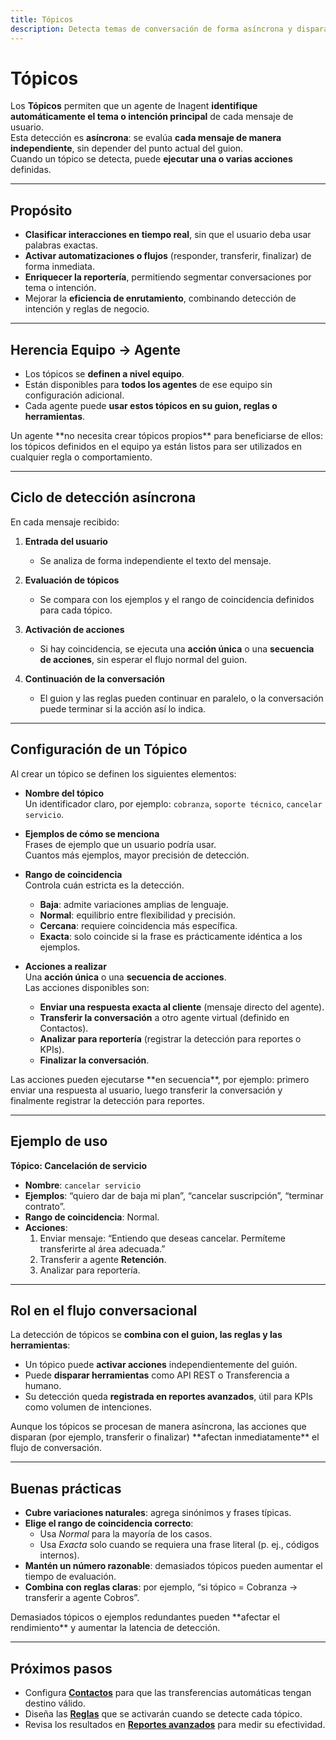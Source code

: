 ```yaml
---
title: Tópicos
description: Detecta temas de conversación de forma asíncrona y dispara acciones como respuestas, transferencias, análisis de reportes o finalización de la conversación.
---
```



# Tópicos

Los **Tópicos** permiten que un agente de Inagent **identifique automáticamente el tema o intención principal** de cada mensaje de usuario.  
Esta detección es **asíncrona**: se evalúa **cada mensaje de manera independiente**, sin depender del punto actual del guion.  
Cuando un tópico se detecta, puede **ejecutar una o varias acciones** definidas.

---

## Propósito

- **Clasificar interacciones en tiempo real**, sin que el usuario deba usar palabras exactas.  
- **Activar automatizaciones o flujos** (responder, transferir, finalizar) de forma inmediata.  
- **Enriquecer la reportería**, permitiendo segmentar conversaciones por tema o intención.  
- Mejorar la **eficiencia de enrutamiento**, combinando detección de intención y reglas de negocio.

---

## Herencia Equipo → Agente

- Los tópicos se **definen a nivel equipo**.  
- Están disponibles para **todos los agentes** de ese equipo sin configuración adicional.  
- Cada agente puede **usar estos tópicos en su guion, reglas o herramientas**.

<Callout type="info">
Un agente **no necesita crear tópicos propios** para beneficiarse de ellos:  
los tópicos definidos en el equipo ya están listos para ser utilizados en cualquier regla o comportamiento.
</Callout>

---

## Ciclo de detección asíncrona

En cada mensaje recibido:

1. **Entrada del usuario**  
   - Se analiza de forma independiente el texto del mensaje.

2. **Evaluación de tópicos**  
   - Se compara con los ejemplos y el rango de coincidencia definidos para cada tópico.

3. **Activación de acciones**  
   - Si hay coincidencia, se ejecuta una **acción única** o una **secuencia de acciones**, sin esperar el flujo normal del guion.

4. **Continuación de la conversación**  
   - El guion y las reglas pueden continuar en paralelo, o la conversación puede terminar si la acción así lo indica.

---

## Configuración de un Tópico

Al crear un tópico se definen los siguientes elementos:

- **Nombre del tópico**  
  Un identificador claro, por ejemplo: `cobranza`, `soporte técnico`, `cancelar servicio`.

- **Ejemplos de cómo se menciona**  
  Frases de ejemplo que un usuario podría usar.  
  Cuantos más ejemplos, mayor precisión de detección.

- **Rango de coincidencia**  
  Controla cuán estricta es la detección.  
  - **Baja**: admite variaciones amplias de lenguaje.  
  - **Normal**: equilibrio entre flexibilidad y precisión.  
  - **Cercana**: requiere coincidencia más específica.  
  - **Exacta**: solo coincide si la frase es prácticamente idéntica a los ejemplos.

- **Acciones a realizar**  
  Una **acción única** o una **secuencia de acciones**.  
  Las acciones disponibles son:
  - **Enviar una respuesta exacta al cliente** (mensaje directo del agente).  
  - **Transferir la conversación** a otro agente virtual (definido en Contactos).  
  - **Analizar para reportería** (registrar la detección para reportes o KPIs).  
  - **Finalizar la conversación**.

<Callout type="tip">
Las acciones pueden ejecutarse **en secuencia**, por ejemplo:  
primero enviar una respuesta al usuario, luego transferir la conversación y finalmente registrar la detección para reportes.
</Callout>

---

## Ejemplo de uso

**Tópico: Cancelación de servicio**

- **Nombre**: `cancelar servicio`  
- **Ejemplos**: “quiero dar de baja mi plan”, “cancelar suscripción”, “terminar contrato”.  
- **Rango de coincidencia**: Normal.  
- **Acciones**:
  1. Enviar mensaje: “Entiendo que deseas cancelar. Permíteme transferirte al área adecuada.”  
  2. Transferir a agente **Retención**.
  3. Analizar para reportería.

---

## Rol en el flujo conversacional

La detección de tópicos se **combina con el guion, las reglas y las herramientas**:

- Un tópico puede **activar acciones** independientemente del guión.  
- Puede **disparar herramientas** como API REST o Transferencia a humano.  
- Su detección queda **registrada en reportes avanzados**, útil para KPIs como volumen de intenciones.

<Callout type="info">
Aunque los tópicos se procesan de manera asíncrona,  
las acciones que disparan (por ejemplo, transferir o finalizar) **afectan inmediatamente** el flujo de conversación.
</Callout>

---

## Buenas prácticas

- **Cubre variaciones naturales**: agrega sinónimos y frases típicas.  
- **Elige el rango de coincidencia correcto**:  
  - Usa *Normal* para la mayoría de los casos.  
  - Usa *Exacta* solo cuando se requiera una frase literal (p. ej., códigos internos).  
- **Mantén un número razonable**: demasiados tópicos pueden aumentar el tiempo de evaluación.  
- **Combina con reglas claras**: por ejemplo, “si tópico = Cobranza → transferir a agente Cobros”.

<Callout type="warning">
Demasiados tópicos o ejemplos redundantes pueden **afectar el rendimiento** y aumentar la latencia de detección.
</Callout>

---

## Próximos pasos

- Configura **[Contactos](../contacts)** para que las transferencias automáticas tengan destino válido.  
- Diseña las **[Reglas](../agents/behavior)** que se activarán cuando se detecte cada tópico.  
- Revisa los resultados en **[Reportes avanzados](../reporting/advanced-reports-kpis)** para medir su efectividad.
